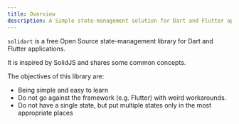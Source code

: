 ```yaml
---
title: Overview
description: A Simple state-management solution for Dart and Flutter applications inspired by SolidJS
---
```


`solidart` is a free Open Source state-management library for Dart and Flutter applications.

It is inspired by SolidJS and shares some common concepts.

The objectives of this library are:
- Being simple and easy to learn
- Do not go against the framework (e.g. Flutter) with weird workarounds.
- Do not have a single state, but put multiple states only in the most appropriate places

